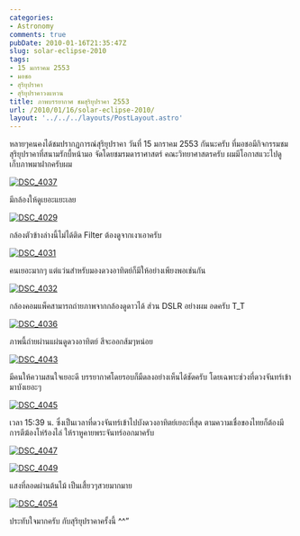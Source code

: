 ```yaml
---
categories:
- Astronomy
comments: true
pubDate: 2010-01-16T21:35:47Z
slug: solar-eclipse-2010
tags:
- 15 มกราคม 2553
- มอชอ
- สุริยุปราคา
- สุริยุปราคาวงแหวน
title: ภาพบรรยากาศ ชมสุริยุปราคา 2553
url: /2010/01/16/solar-eclipse-2010/
layout: '../../../layouts/PostLayout.astro'
---
```


หลายๆคนคงได้ชมปรากฏการณ์สุริยุปราคา วันที่ 15 มกราคม 2553 กันนะครับ ที่มอชอมีกิจกรรมชมสุริยุปราคาที่สนามรักบี้หน้ามอ จัดโดยชมรมดาราศาสตร์ คณะวิทยาศาสตรครับ ผมมีโอกาสแวะไปดู เก็บภาพมาฝากครับผม



[![DSC_4037](https://armno.in.th/wp-content/uploads/2010/01/DSC_4037_thumb.jpg)](https://armno.in.th/wp-content/uploads/2010/01/DSC_4037.jpg)



มีกล้องให้ดูเยอะแยะเลย



[![DSC_4029](https://armno.in.th/wp-content/uploads/2010/01/DSC_4029_thumb.jpg)](https://armno.in.th/wp-content/uploads/2010/01/DSC_4029.jpg)



กล้องตัวข้างล่างนี้ไม่ได้ติด Filter ต้องดูจากเงาเอาครับ



[![DSC_4031](https://armno.in.th/wp-content/uploads/2010/01/DSC_4031_thumb.jpg)](https://armno.in.th/wp-content/uploads/2010/01/DSC_4031.jpg)



คนเยอะมากๆ แต่แว่นสำหรับมองดวงอาทิตย์ก็มีให้อย่างเพียงพอเช่นกัน



[![DSC_4032](https://armno.in.th/wp-content/uploads/2010/01/DSC_4032_thumb.jpg)](https://armno.in.th/wp-content/uploads/2010/01/DSC_4032.jpg)



กล้องคอมแพ็คสามารถถ่ายภาพจากกล้องดูดาวได้ ส่วน DSLR อย่างผม อดครับ T_T



[![DSC_4036](https://armno.in.th/wp-content/uploads/2010/01/DSC_4036_thumb.jpg)](https://armno.in.th/wp-content/uploads/2010/01/DSC_4036.jpg)



ภาพนี้ถ่ายผ่านแผ่นดูดวงอาทิตย์ สีจะออกส้มๆหน่อย



[![DSC_4043](https://armno.in.th/wp-content/uploads/2010/01/DSC_4043_thumb.jpg)](https://armno.in.th/wp-content/uploads/2010/01/DSC_4043.jpg)



มีคนให้ความสนใจเยอะดี บรรยากาศโดยรอบก็มืดลงอย่างเห็นได้ชัดครับ โดยเฉพาะช่วงที่ดวงจันทร์เข้ามาบังเยอะๆ



[![DSC_4045](https://armno.in.th/wp-content/uploads/2010/01/DSC_4045_thumb.jpg)](https://armno.in.th/wp-content/uploads/2010/01/DSC_4045.jpg)



เวลา 15:39 น. ซึ่งเป็นเวลาที่ดวงจันทร์เข้าไปบังดวงอาทิตย์เยอะที่สุด ตามความเชื่อของไทยก็ต้องมีการตีฆ้องโห่ร้องไล่ ให้ราหูคายพระจันทร์ออกมาครับ



[![DSC_4047](https://armno.in.th/wp-content/uploads/2010/01/DSC_4047_thumb.jpg)](https://armno.in.th/wp-content/uploads/2010/01/DSC_4047.jpg)



[![DSC_4049](https://armno.in.th/wp-content/uploads/2010/01/DSC_4049_thumb.jpg)](https://armno.in.th/wp-content/uploads/2010/01/DSC_4049.jpg)



แสงที่ลอดผ่านต้นไม้ เป็นเสี้ยวๆสวยมากมาย



[![DSC_4054](https://armno.in.th/wp-content/uploads/2010/01/DSC_4054_thumb.jpg)](https://armno.in.th/wp-content/uploads/2010/01/DSC_4054.jpg)



ประทับใจมากครับ กับสุริยุปราคาครั้งนี้ ^^”
